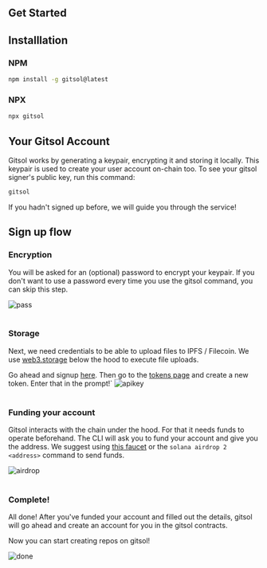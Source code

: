 ## Get Started

## Installlation

### NPM

```bash
npm install -g gitsol@latest
```

### NPX

```bash
npx gitsol
```

## Your Gitsol Account

Gitsol works by generating a keypair, encrypting it and storing it locally. This keypair is used to create your user account on-chain too. To see your gitsol signer's public key, run this command:

```bash
gitsol
```

If you hadn't signed up before, we will guide you through the service!

## Sign up flow

### Encryption

You will be asked for an (optional) password to encrypt your keypair. If you don't want to use a password every time you use the gitsol command, you can skip this step.

<img src="pass.png" alt="pass" />
<br />
<br />

### Storage

Next, we need credentials to be able to upload files to IPFS / Filecoin. We use [web3.storage](https://web3.storage/) below the hood to execute file uploads.

Go ahead and signup [here](https://web3.storage/login). Then go to the [tokens page](https://web3.storage/tokens) and create a new token. Enter that in the prompt!`
<img src="apikey.png" alt="apikey" />
<br />
<br />

### Funding your account

Gitsol interacts with the chain under the hood. For that it needs funds to operate beforehand. The CLI will ask you to fund your account and give you the address. We suggest using [this faucet](https://solfaucet.com/) or
the `solana airdrop 2 <address>` command to send funds.

<img src="airdrop.png" alt="airdrop" />
<br />
<br />

### Complete!

All done! After you've funded your account and filled out the details, gitsol will go ahead and create an account for you in the gitsol contracts. 

Now you can start creating repos on gitsol!


<img src="done.png" alt="done" />
<br />
<br />
